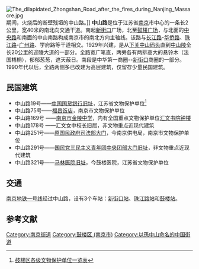 {{Infobox Shanghai Road
|中文道路名称=中山路
|道路英文名=ZHONGSHANLU
|走向1=北
|走向2=南
|走向1(E)=N
|走向2(E)=S
|图片=
|图片说明=
|道路属性=市区道路
|道路总长度=2
|车速限制=
|行车线数量=6
|所在地区=[[鼓楼区_(南京市)|鼓楼区]]
|起点=[[鼓楼广场|鼓楼广场]]
|终点=[[新街口_(南京)|新街口]][[环岛|环岛]]
|道路命名日期=
|命名缘由=
|道路旧名=
|道路动工日期=1929年
|通车日期=
|路段主要建筑=
|收费=0
}}
[[File:The_dilapidated_Zhongshan_Road_after_the_fires_during_Nanjing_Massacre.jpg|thumb]]期间，火烧后的断壁残垣的中山路。]]
'''中山路'''是位于江苏省[[南京|南京]]市中心的一条长2公里，宽40米的南北向交通干道。南起[[新街口_(南京)|新街口]]广场，北至[[鼓楼广场|鼓楼广场]]，与北面的[[中央路_(南京)|中央路]]和南面的中山南路构成南京市的南北方向主轴线。该路与[[长江路_(南京)|长江路]]-[[华侨路|华侨路]]、[[珠江路_(南京)|珠江路]]-[[广州路_(南京)|广州路]]、学府路等干道相交。1929年兴建，是从[[下关区|下关]][[中山码头|中山码头]]直到[[中山陵|中山陵]]全长20公里的迎陵大道的一部分。全路宽广笔直，两旁各有两排高大的悬铃木（法国梧桐），郁郁葱葱，遮天蔽日。南段是中华第一商圈--[[新街口_(南京)|新街口]]商圈的一部分。1990年代以后，全路两侧多已改建为高层建筑，仅留存少量民国建筑。

== 民国建筑 ==

*中山路19号——[[中国国货银行南京分行旧址|中国国货银行旧址]]，江苏省文物保护单位<ref>[http://www.njgl.gov.cn/art/2007/1/22/art_1945_14856.html 鼓楼区各级文物保护单位一览表]{{dead link|date=2017年11月 |bot=InternetArchiveBot |fix-attempted=yes }}</ref>
*中山路75号——[[福昌饭店|福昌饭店]]，南京市文物保护单位
*中山路169号 ——[[南京市金陵中学|南京市金陵中学]]，内有全国重点文物保护单位[[汇文书院钟楼|汇文书院钟楼]]
*中山路178号 ——汇文女中校长旧居，非文物重点近现代建筑
*中山路251号——[[原国民政府司法部大门|原国民政府司法部大门]]，今南京供电局，南京市文物保护单位
*中山路291号——[[国民党三民主义青年团中央团部大门旧址|国民党三民主义青年团中央团部大门旧址]]，非文物重点近现代建筑 
*中山路321号——[[南京鼓楼医院|马林医院旧址]]，今鼓楼医院，江苏省文物保护单位

== 交通 ==
[[南京地铁|南京地铁一号线]]经过中山路，设有3个车站：[[新街口站_(南京)|新街口站]]、[[珠江路站_(南京)|珠江路站]]和[[鼓楼站_(南京市)|鼓楼站]]。

==参考文献==
{{reflist}}
{{南京中山系列地名}}
{{首都干路定名图}}
{{南京安全区}}
[[Category:南京街道|Category:南京街道]]
[[Category:鼓楼区_(南京市)|Category:鼓楼区 (南京市)]]
[[Category:以孫中山命名的中国街道|Category:以孫中山命名的中国街道]]